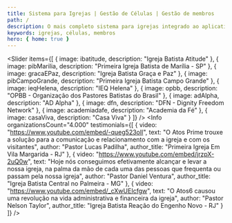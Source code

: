 ```yaml
---
title: Sistema para Igrejas | Gestão de Células | Gestão de membros
path: /
description: O mais completo sistema para igrejas integrado ao aplicativo para igrejas mais inovador! Atos6 te ajuda a pastorear com qualidade, sua gestão e comunicação mais eficientes. Clique e confira
keywords: igrejas, células, membros
hero: { home: true }
---
```




<Slider
  items={[
    {
      image: ibatitude,
      description: "Igreja Batista Atitude"
    },
    {
      image: pibMarilia,
      description: "Primeira Igreja Batista de Marília - SP"
    },
    {
      image: gracaEPaz,
      description: "Igreja Batista Graça e Paz"
    },
    {
      image: pibCampoGrande,
      description: "Primeira Igreja Batista Campo Grande"
    },
    {
      image: ieqHelena,
      description: "IEQ Helena"
    },
    {
      image: opbb,
      description: "OPBB - Organização dos Pastores Batistas do Brasil"
    },
    {
      image: adAlpha,
      description: "AD Alpha"
    },
    {
      image: dfn,
      description: "DFN - Dignity Freedom Network"
    },
    {
      image: academiadafe,
      description: "Academia da Fé"
    },
    {
      image: casaViva,
      description: "Casa Viva"
    }
  ]}
/>
<AllInOnePlace />
<NativeApps />
<FeatureIcons />
<Info
  organizationsCount="4.000"
  testimonials={[
    {
      video: "https://www.youtube.com/embed/-queg523olI",
      text: "O Atos Prime trouxe a solução para a comunicação e relacionamento com a igreja e com os visitantes",
      author: "Pastor Lucas Padilha",
      author_title: "Primeira Igreja Em Vila Margarida - RJ"
    },
    {
      video: "https://www.youtube.com/embed/jrzpX-2uQ0w",
      text: "Hoje nós conseguimos efetivamente alcançar e levar a nossa igreja, na palma da mão de cada uma das pessoas que frequenta ou passam pela nossa igreja",
      author: "Pastor Daniel Ventura",
      author_title: "Igreja Batista Central no Palmeira - MG"
    },
    {
      video: "https://www.youtube.com/embed/_cXwUEIcfgw",
      text: "O Atos6 causou uma revolução na vida administrativa e financeira da igreja",
      author: "Pastor Nelson Taylor",
      author_title: "Igreja Batista Reação do Engenho Novo - RJ"
    }
  ]}
/>
<Why markAsNew='/features/teaching' />
<Blog />

